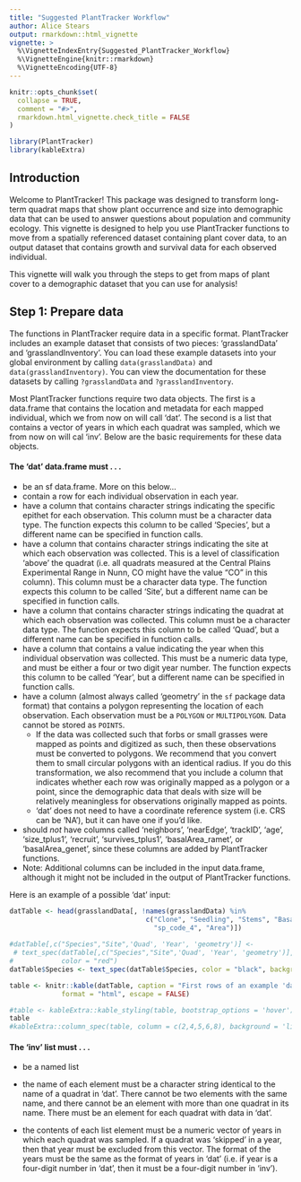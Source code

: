 ```yaml
---
title: "Suggested PlantTracker Workflow"
author: Alice Stears
output: rmarkdown::html_vignette
vignette: >
  %\VignetteIndexEntry{Suggested_PlantTracker_Workflow}
  %\VignetteEngine{knitr::rmarkdown}
  %\VignetteEncoding{UTF-8}
---
```


```r
knitr::opts_chunk$set(
  collapse = TRUE,
  comment = "#>",
  rmarkdown.html_vignette.check_title = FALSE
)
```

```r
library(PlantTracker)
library(kableExtra)
```


## Introduction
Welcome to PlantTracker! This package was designed to transform long-term 
quadrat maps that show plant occurrence and size into demographic data that can 
be used to answer questions about population and community ecology. 
This vignette is designed to help you use PlantTracker functions to move from a 
spatially referenced dataset containing plant cover data, to an output dataset 
that contains growth and survival data for each observed individual. 

This vignette will walk you through the steps to get from maps of plant cover 
to a demographic dataset that you can use for analysis!

## Step 1: Prepare data
The functions in PlantTracker require data in a specific format. PlantTracker
includes an example dataset that consists of two pieces: 'grasslandData' and 
'grasslandInventory'. You can load these example datasets into your global 
environment by calling `data(grasslandData)` and `data(grasslandInventory)`. You 
can view the documentation for these datasets by calling 
`?grasslandData` and `?grasslandInventory`. 

Most PlantTracker functions require two data objects. The first is a data.frame 
that contains the location and metadata for each mapped individual, which we 
from now on will call 'dat'. The second is a list that contains a vector of 
years in which each quadrat was sampled, which we from now on will cal 'inv'. 
Below are the basic requirements for these data objects.

#### The 'dat' data.frame must . . .

* be an sf data.frame. More on this below...
* contain a row for each individual observation in each year. 
* have a column that contains character strings indicating the specific
epithet for each observation. This column must be a character data type. The 
function expects this column to be called 'Species', but a different name can be 
specified in function calls. 
* have a column that contains character strings indicating the site at which 
each observation was collected. This is a level of classification 'above' the 
quadrat (i.e. all quadrats measured at the Central Plains Experimental Range in 
Nunn, CO might have the value "CO" in this column). This column must be a 
character data type. The function expects this column to be called 'Site', but a 
different name can be specified in function calls. 
* have a column that contains character strings indicating the quadrat at which 
each observation was collected. This column must be a character data type. The 
function expects this column to be called 'Quad', but a different name can be 
specified in function calls. 
* have a column that contains a value indicating the year when this individual 
observation was collected. This must be a numeric data type, and must be either 
a four or two digit year number. The function expects this column to be called 
'Year', but a different name can be specified in function calls. 
* have a column (almost always called 'geometry' in the `sf` package data 
format) that contains a polygon representing the location of each observation.
Each observation must be a `POLYGON` or `MULTIPOLYGON`. Data cannot be stored as 
`POINTS`.
    +   If the data was collected such that forbs or small grasses were mapped 
as points and digitized as such, then these observations must be converted to 
polygons. We recommend that you convert them to small circular polygons with an 
identical radius. If you do this transformation, we also recommend that you
include a column that indicates whether each row was originally mapped as a 
polygon or a point, since the demographic data that deals with size will be
relatively meaningless for observations originally mapped as points. 
    +   'dat' does not need to have a coordinate reference system (i.e. CRS can be 
'NA'), but it can have one if you'd like. 
* should *not* have columns called 'neighbors', 'nearEdge',  'trackID', 'age', 
'size_tplus1', 'recruit', 'survives_tplus1', 'basalArea_ramet', or 
'basalArea_genet', since these columns are added by PlantTracker functions.  
* Note: Additional columns can be included in the input data.frame, although it 
might not be included in the output of PlantTracker functions. 

Here is an example of a possible 'dat' input: 
```r
datTable <- head(grasslandData[, !names(grasslandData) %in%
                                  c("Clone", "Seedling", "Stems", "Basal",
                                    "sp_code_4", "Area")])
             
#datTable[,c("Species","Site",'Quad', 'Year', 'geometry')] <- 
 # text_spec(datTable[,c("Species","Site",'Quad', 'Year', 'geometry')],
#            color = "red")
datTable$Species <- text_spec(datTable$Species, color = "black", background = "lightgreen")

table <- knitr::kable(datTable, caption = "First rows of an example 'dat' data.frame", 
             format = "html", escape = FALSE)

#table <- kableExtra::kable_styling(table, bootstrap_options = 'hover')
table
#kableExtra::column_spec(table, column = c(2,4,5,6,8), background = 'lightgreen')
```



#### The 'inv' list must . . .

* be a named list

* the name of each element must be a character string identical to the name of 
a quadrat in 'dat'. There cannot be two elements with the same name, and there 
cannot be an element with more than one quadrat in its name. There must be an 
element for each quadrat with data in 'dat'. 

* the contents of each list element must be a numeric vector of years in which 
each quadrat was sampled. If a quadrat was 'skipped' in a year, then that year 
must be excluded from this vector. The format of the years must be the same as 
the format of years in 'dat' (i.e. if year is a four-digit number in 'dat', then 
it must be a four-digit number in 'inv'). 


